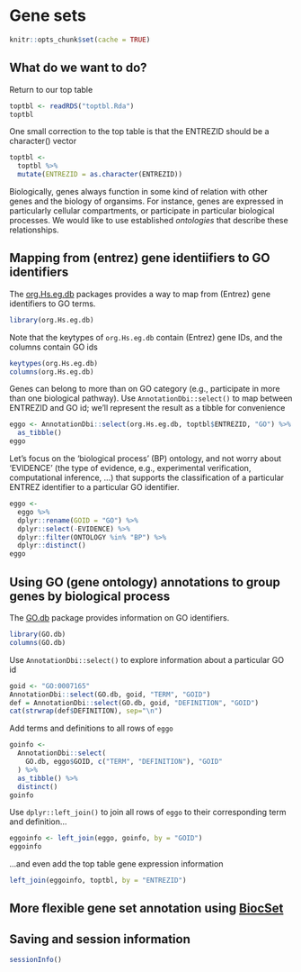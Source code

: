 # Gene sets

```r
knitr::opts_chunk$set(cache = TRUE)
```

## What do we want to do?

Return to our top table

```r
toptbl <- readRDS("toptbl.Rda")
toptbl
```

One small correction to the top table is that the ENTREZID should be a
character() vector

```r
toptbl <- 
  toptbl %>% 
  mutate(ENTREZID = as.character(ENTREZID))
```

Biologically, genes always function in some kind of relation with other genes
and the biology of organsims. For instance, genes
are expressed in particularly cellular compartments, or participate in
particular biological processes. We would like to use established _ontologies_
that describe these relationships.

## Mapping from (entrez) gene identiifiers to GO identifiers

The [org.Hs.eg.db][] packages provides a way to map from (Entrez) gene identifiers
to GO terms.

```r
library(org.Hs.eg.db)
```

Note that the keytypes of `org.Hs.eg.db` contain (Entrez) gene IDs, and the
columns contain GO ids

```r
keytypes(org.Hs.eg.db)
columns(org.Hs.eg.db)
```

Genes can belong to more than on GO category (e.g., participate in more than
one biological pathway). Use `AnnotationDbi::select()` to map between ENTREZID
and GO id; we'll represent the result as a tibble for convenience

```r
eggo <- AnnotationDbi::select(org.Hs.eg.db, toptbl$ENTREZID, "GO") %>%
  as_tibble()
eggo
```

Let's focus on the 'biological process' (BP) ontology, and not worry about
'EVIDENCE' (the type of evidence, e.g., experimental verification,
computational inference, ...) that supports the classification of a particular
ENTREZ identifier to a particular GO identifier.

```r
eggo <-
  eggo %>%
  dplyr::rename(GOID = "GO") %>%
  dplyr::select(-EVIDENCE) %>%
  dplyr::filter(ONTOLOGY %in% "BP") %>%
  dplyr::distinct()
eggo
```

[org.Hs.eg.db]: https://bioconductor.org/packages/org.Hs.eg.db

## Using GO (gene ontology) annotations to group genes by biological process

The [GO.db][] package provides information on GO identifiers.

```r
library(GO.db)
columns(GO.db)
```

Use `AnnotationDbi::select()` to explore information about a particular GO id

```r
goid <- "GO:0007165"
AnnotationDbi::select(GO.db, goid, "TERM", "GOID")
def = AnnotationDbi::select(GO.db, goid, "DEFINITION", "GOID")
cat(strwrap(def$DEFINITION), sep="\n")
```

Add terms and definitions to all rows of `eggo`

```r
goinfo <- 
  AnnotationDbi::select(
    GO.db, eggo$GOID, c("TERM", "DEFINITION"), "GOID"
  ) %>% 
  as_tibble() %>%
  distinct()
goinfo
```

Use `dplyr::left_join()` to join all rows of `eggo` to their corresponding
term and definition...

```r
eggoinfo <- left_join(eggo, goinfo, by = "GOID")
eggoinfo
```

...and even add the top table gene expression information

```r
left_join(eggoinfo, toptbl, by = "ENTREZID")
```

[GO.db]: https://bioconductor.org/packages/GO.db

## More flexible gene set annotation using [BiocSet][]

[BiocSet]: https://bioconductor.org/packages/BiocSet

## Saving and session information

```r
sessionInfo()
```
